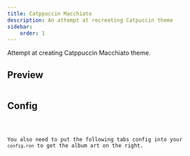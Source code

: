 ```yaml
---
title: Catppuccin Macchiato
description: An attempt at recreating Catpuccin theme
sidebar:
    order: 1
---
```



Attempt at creating Catppuccin Macchiato theme.

## Preview

<Image src={img} width={800} alt="" />

## Config

<Code code={theme} lang="rust" title="theme.ron" />

You also need to put the following tabs config into your `config.ron` to get the album art on the right.

<Code code={config} lang="rust" title="config.ron" />
